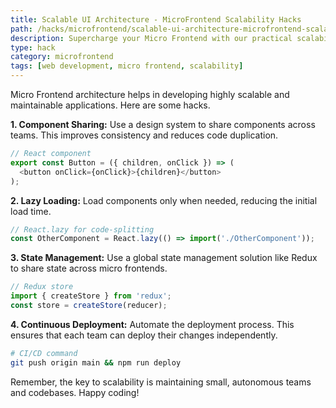 ```yaml
---
title: Scalable UI Architecture - MicroFrontend Scalability Hacks
path: /hacks/microfrontend/scalable-ui-architecture-microfrontend-scalability-hacks
description: Supercharge your Micro Frontend with our practical scalability hacks. Boost your web development skill set and deliver high performance user interfaces.
type: hack
category: microfrontend
tags: [web development, micro frontend, scalability]
---
```


Micro Frontend architecture helps in developing highly scalable and maintainable applications. Here are some hacks.

**1. Component Sharing:** Use a design system to share components across teams. This improves consistency and reduces code duplication.

```javascript
// React component
export const Button = ({ children, onClick }) => (
  <button onClick={onClick}>{children}</button>
);
```

**2. Lazy Loading:** Load components only when needed, reducing the initial load time.

```javascript
// React.lazy for code-splitting
const OtherComponent = React.lazy(() => import('./OtherComponent'));
```

**3. State Management:** Use a global state management solution like Redux to share state across micro frontends.

```javascript
// Redux store
import { createStore } from 'redux';
const store = createStore(reducer);
```

**4. Continuous Deployment:** Automate the deployment process. This ensures that each team can deploy their changes independently.

```bash
# CI/CD command
git push origin main && npm run deploy
```

Remember, the key to scalability is maintaining small, autonomous teams and codebases. Happy coding!